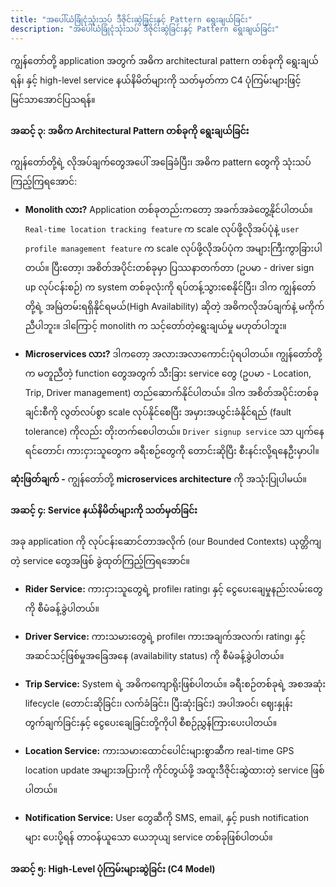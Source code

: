```yaml
---
title: "အပေါ်ယံခြုံငုံသုံးသပ် ဒီဇိုင်းဆွဲခြင်းနှင့် Pattern ရွေးချယ်ခြင်း"
description: "အပေါ်ယံခြုံငုံသုံးသပ် ဒီဇိုင်းဆွဲခြင်းနှင့် Pattern ရွေးချယ်ခြင်း"
---
```




<Aside title="ရည်ရွယ်ချက်">
 ကျွန်တော်တို့ application အတွက် အဓိက architectural pattern တစ်ခုကို ရွေးချယ်ရန်၊ နှင့် high-level service နယ်နိမိတ်များကို သတ်မှတ်ကာ C4 ပုံကြမ်းများဖြင့် မြင်သာအောင်ပြသရန်။
</Aside>

#### အဆင့် ၃: အဓိက Architectural Pattern တစ်ခုကို ရွေးချယ်ခြင်း
ကျွန်တော်တို့ရဲ့ လိုအပ်ချက်တွေအပေါ် အခြေခံပြီး၊ အဓိက pattern တွေကို သုံးသပ်ကြည့်ကြရအောင်:

- **Monolith လား?** Application တစ်ခုတည်းကတော့ အခက်အခဲတွေ့နိုင်ပါတယ်။ `Real-time location tracking feature` က scale လုပ်ဖို့လိုအပ်ပုံနဲ့ `user profile management feature` က scale လုပ်ဖို့လိုအပ်ပုံက အများကြီးကွာခြားပါတယ်။ ပြီးတော့၊ အစိတ်အပိုင်းတစ်ခုမှာ ပြဿနာတက်တာ (ဥပမာ - driver sign up လုပ်ငန်းစဉ်) က system တစ်ခုလုံးကို ရပ်တန့်သွားစေနိုင်ပြီး၊ ဒါက ကျွန်တော်တို့ရဲ့ အမြဲတမ်းရရှိနိုင်ရမယ်(High Availability) ဆိုတဲ့ အဓိကလိုအပ်ချက်နဲ့ မကိုက်ညီပါဘူး။ ဒါကြောင့် monolith က သင့်တော်တဲ့ရွေးချယ်မှု မဟုတ်ပါဘူး။

- **Microservices လား?** ဒါကတော့ အလားအလာကောင်းပုံရပါတယ်။ ကျွန်တော်တို့က မတူညီတဲ့ function တွေအတွက် သီးခြား service တွေ (ဥပမာ - Location, Trip, Driver management) တည်ဆောက်နိုင်ပါတယ်။ ဒါက အစိတ်အပိုင်းတစ်ခုချင်းစီကို လွတ်လပ်စွာ scale လုပ်နိုင်စေပြီး အမှားအယွင်းခံနိုင်ရည် (fault tolerance) ကိုလည်း တိုးတက်စေပါတယ်။ `Driver signup service` သာ ပျက်နေရင်တောင်၊ ကားငှားသူတွေက ခရီးစဉ်တွေကို တောင်းဆိုပြီး စီးနင်းလို့ရနေဦးမှာပါ။

**ဆုံးဖြတ်ချက် -** ကျွန်တော်တို့ **microservices architecture** ကို အသုံးပြုပါမယ်။

#### အဆင့် ၄: Service နယ်နိမိတ်များကို သတ်မှတ်ခြင်း
အခု application ကို လုပ်ငန်းဆောင်တာအလိုက် (our Bounded Contexts) ယုတ္တိကျတဲ့ service တွေအဖြစ် ခွဲထုတ်ကြည့်ကြရအောင်။

- **Rider Service:** ကားငှားသူတွေရဲ့ profile၊ rating၊ နှင့် ငွေပေးချေမှုနည်းလမ်းတွေကို စီမံခန့်ခွဲပါတယ်။

- **Driver Service:** ကားသမားတွေရဲ့ profile၊ ကားအချက်အလက်၊ rating၊ နှင့် အဆင်သင့်ဖြစ်မှုအခြေအနေ (availability status) ကို စီမံခန့်ခွဲပါတယ်။

- **Trip Service:** System ရဲ့ အဓိကကျောရိုးဖြစ်ပါတယ်။ ခရီးစဉ်တစ်ခုရဲ့ အစအဆုံး lifecycle (တောင်းဆိုခြင်း၊ လက်ခံခြင်း၊ ပြီးဆုံးခြင်း) အပါအဝင်၊ ဈေးနှုန်းတွက်ချက်ခြင်းနှင့် ငွေပေးချေခြင်းတို့ကိုပါ စီစဉ်ညွှန်ကြားပေးပါတယ်။

- **Location Service:** ကားသမားထောင်ပေါင်းများစွာဆီက real-time GPS location update အများအပြားကို ကိုင်တွယ်ဖို့ အထူးဒီဇိုင်းဆွဲထားတဲ့ service ဖြစ်ပါတယ်။

- **Notification Service:** User တွေဆီကို SMS, email, နှင့် push notification များ ပေးပို့ရန် တာဝန်ယူသော ယေဘုယျ service တစ်ခုဖြစ်ပါတယ်။

#### အဆင့် ၅: High-Level ပုံကြမ်းများဆွဲခြင်း (C4 Model)

<ContentImage src={level1} alt="C4 model level 1" height={400}/>
<ContentImage src={level2} alt="C4 model level 2" height={400} />